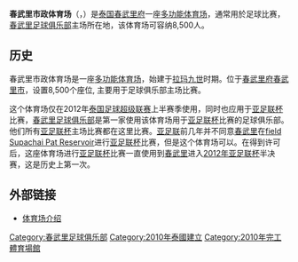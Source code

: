 {{Unreferenced|time=2015-02-03T09:10:35+00:00}}
{{Infobox stadium
| name                = 春武里市政体育场<br />สนามอบจ. ชลบุรี
| nickname            =
| image               = [[File:Chonburi_Stadium.jpg|240px]]
| fullname            = 春武里市政体育场
| location            = [[泰国|泰国]][[春武里府|春武里府]][[春武里市|春武里市]]
| broke_ground        =
| opened              = 2010
| operator            = 
| surface             = [[草|草]]
| construction_cost   = 
| owner               = 春武里府政府
| tenants             = [[春武里足球俱乐部|春武里足球俱乐部]]
| capacity            = 8,500 
}}
'''春武里市政体育场'''（{{Lang-th|'''สนามอบจ. ชลบุรี'''}}，{{Lang-en|'''Chonburi Municipality Stadium'''}}）是[[泰国|泰国]][[春武里府|春武里府]]一座[[多功能体育场|多功能体育场]]，通常用於足球比赛，[[春武里足球俱乐部|春武里足球俱乐部]]主场所在地，该体育场可容纳8,500人。

==历史==
春武里市政体育场是一座[[多功能体育场|多功能体育场]]，始建于[[拉玛九世|拉玛九世]]时期。位于[[春武里府|春武里府]][[春武里市|春武里市]]，设置8,500个座位, 主要用于足球俱乐部主场比赛。

这个体育场仅在2012年[[泰国足球超级联赛|泰国足球超级联赛]]上半赛季使用，同时也应用于[[亚足联杯|亚足联杯]]比赛，[[春武里足球俱乐部|春武里足球俱乐部]]是第一家使用该体育场用于[[亚足联杯|亚足联杯]]比赛的足球俱乐部。他们所有[[亚足联杯|亚足联杯]]主场比赛都在这里比赛。[[亚足联|亚足联]]前几年并不同意[[春武里足球俱乐部|春武里]]在[[field_Supachai_Pat_Reservoir|field Supachai Pat Reservoir]]进行[[亚足联杯|亚足联杯]]比赛，但是这个体育场可以。在得到许可后，这座体育场进行[[亚足联杯|亚足联杯]]比赛一直使用到[[春武里足球俱乐部|春武里]]进入[[2012年亞洲足協盃|2012年亚足联杯]]半决赛，这是历史上第一次。

==外部链接==
* [https://web.archive.org/web/20160131115058/http://www.tplnews.com/%E0%B8%8A%E0%B8%A5%E0%B8%9A%E0%B8%B8%E0%B8%A3%E0%B8%B5-%E0%B8%AA%E0%B9%80%E0%B8%95%E0%B9%80%E0%B8%94%E0%B8%B5%E0%B9%89%E0%B8%A2%E0%B8%A1/%3DChonburi 体育场介绍]

[[Category:春武里足球俱乐部|Category:春武里足球俱乐部]]
[[Category:2010年泰國建立|Category:2010年泰國建立]]
[[Category:2010年完工體育場館|Category:2010年完工體育場館]]